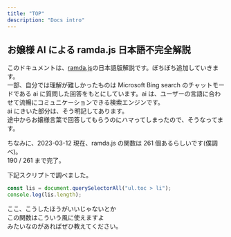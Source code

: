 ```yaml
---
title: "TOP"
description: "Docs intro"
---
```


## お嬢様 AI による ramda.js 日本語不完全解説

このドキュメントは、[ramda.js](https://ramdajs.com/)の日本語版解説です。ぼちぼち追加していきます。  
一部、自分では理解が難しかったものは Microsoft Bing search のチャットモードである ai に質問した回答をもとにしています。ai は、ユーザーの言語に合わせて流暢にコミュニケーションできる検索エンジンです。  
ai にきいた部分は、そう明記してあります。  
途中からお嬢様言葉で回答してもらうのにハマってしまったので、そうなってます。

ちなみに、2023-03-12 現在、ramda.js の関数は 261 個あるらしいです(僕調べ)。  
190 / 261 まで完了。

下記スクリプトで調べました。

```ts
const lis = document.querySelectorAll("ul.toc > li");
console.log(lis.length);
```

ここ、こうしたほうがいいじゃないとか  
この関数はこういう風に使えますよ  
みたいなのがあればぜひ教えてください。
